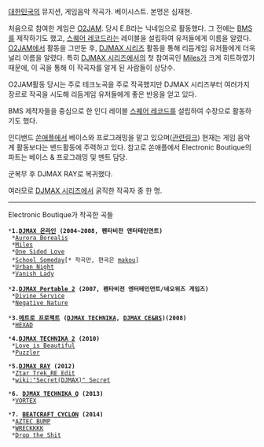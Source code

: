 [[대한민국]]의 뮤지션, 게임음악 작곡가. 베이시스트. 본명은 심재현.

처음으로 참여한 게임은 [[O2JAM]]. 당시 E.B라는 닉네임으로 활동했다. 그 전에는 [[BMS]]를 제작하기도 했고, [[스퀘어 레코드]]라는 레이블을 설립하여 유저들에게 이름을 알렸다. [[O2JAM]]에서 활동을 그만둔 후, [[DJMAX 시리즈]] 활동을 통해 리듬게임 유저들에게 더욱 널리 이름을 알렸다. 특히 [[DJMAX 시리즈]]에서의 첫 참여곡인 [[Miles]]가 크게 히트하였기 때문에, 이 곡을 통해 이 작곡자를 알게 된 사람들이 상당수.

O2JAM활동 당시는 주로 테크노곡을 주로 작곡했지만 DJMAX 시리즈부터 여러가지 장르로 작곡을 시도해 리듬게임 유저들에게 좋은 반응을 얻고 있다.

BMS 제작자들을 중심으로 한 인디 레이블 [[스퀘어 레코드]]를 설립하여 수장으로 활동하기도 했다.

인디밴드 [[쏜애플]]에서 베이스와 프로그래밍을 맡고 있으며([http://square-record.wo.to/ 관련링크]) 현재는 게임 음악계 활동보다는 밴드활동에 주력하고 있다. 참고로 쏜애플에서 Electronic Boutique의 파트는 베이스 & 프로그래밍 및 멘트 담당.

군복무 후 DJMAX RAY로 복귀했다.

여러모로 [[DJMAX 시리즈]]에서 굵직한 작곡자 중 한 명.

----
Electronic Boutique가 작곡한 곡들

 *'''1.[[DJMAX 온라인]] (2004~2008, 펜타비전 엔터테인먼트)'''
  *[[Aurora Borealis]]
  *[[Miles]]
  *[[One Sided Love]]
  *[[School Someday]][* 작곡만, 편곡은 [[makou]]]
  *[[Urban Night]]
  *[[Vanish Lady]]

 *'''2.[[DJMAX Portable 2]] (2007, 펜타비전 엔터테인먼트/네오위즈 게임즈)'''
  *[[Divine Service]]
  *[[Negative Nature]]

 *'''3.[[메트로 프로젝트]] ([[DJMAX TECHNIKA]], [[DJMAX CE&BS]])(2008)'''
  *[[HEXAD]]

 *'''4.[[DJMAX TECHNIKA 2]] (2010)'''
  *[[Love is Beautiful]]
  *[[Puzzler]]

 *'''5.[[DJMAX RAY]] (2012)'''
  *[[Ztar Trek_RE Edit]]
  *[[wiki:"Secret(DJMAX)" Secret]]

 *'''6. [[DJMAX TECHNIKA Q]] (2013)'''
  *[[VORTEX]]

 *'''7. [[BEATCRAFT CYCLON]] (2014)'''
  *[[AZTEC BUMP]]
  *[[WRECKKKK]]
  *[[Drop the Shit]]
